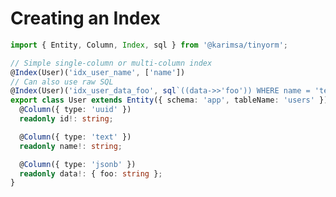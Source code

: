 # Creating an Index

```ts
import { Entity, Column, Index, sql } from '@karimsa/tinyorm';

// Simple single-column or multi-column index
@Index(User)('idx_user_name', ['name'])
// Can also use raw SQL
@Index(User)('idx_user_data_foo', sql`((data->>'foo')) WHERE name = 'test'`)
export class User extends Entity({ schema: 'app', tableName: 'users' }) {
  @Column({ type: 'uuid' })
  readonly id!: string;

  @Column({ type: 'text' })
  readonly name!: string;

  @Column({ type: 'jsonb' })
  readonly data!: { foo: string };
}
```
